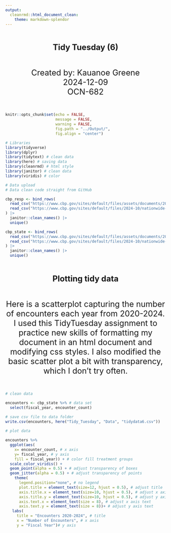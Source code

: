 ```yaml
---
output: 
  cleanrmd::html_document_clean:
    theme: markdown-splendor
---
```


::: {style="text-align: center; font-size: 25px; font-weight: bold; margin-top: 50px; margin-bottom: 50px"}
Tidy Tuesday (6)
:::

::: {style="text-align: center; font-size: 25px; margin-top: 50px; margin-bottom: 50px"}
Created by: Kauanoe Greene\
2024-12-09\
OCN-682
:::

```r
knitr::opts_chunk$set(echo = FALSE, 
                      message = FALSE, 
                      warning = FALSE, 
                      fig.path = "../Output/", 
                      fig.align = "center")
```

```r
# Libraries  
library(tidyverse)
library(dplyr)
library(tidytext) # clean data
library(here) # saving data
library(cleanrmd) # html style
library(janitor) # clean data  
library(viridis) # color  
```

```r

# Data upload
# Data clean code straight from GitHub  

cbp_resp <- bind_rows(
  read_csv("https://www.cbp.gov/sites/default/files/assets/documents/2023-Nov/nationwide-encounters-fy20-fy23-aor.csv"),
  read_csv("https://www.cbp.gov/sites/default/files/2024-10/nationwide-encounters-fy21-fy24-aor.csv")
) |>
  janitor::clean_names() |>
  unique()

cbp_state <- bind_rows(
  read_csv("https://www.cbp.gov/sites/default/files/assets/documents/2023-Nov/nationwide-encounters-fy20-fy23-state.csv"),
  read_csv("https://www.cbp.gov/sites/default/files/2024-10/nationwide-encounters-fy21-fy24-state.csv")
) |>
  janitor::clean_names() |>
  unique()
```
::: {style="text-align: center; font-size: 25px; font-weight: bold; margin-top: 50px; margin-bottom: 50px"}
Plotting tidy data
:::

::: {style="text-align: center; font-size: 25px; margin-top: 50px; margin-bottom: 50px"}
Here is a scatterplot capturing the number of encounters each year from 2020-2024. I used this TidyTuesday assignment to practice new skills of formatting my document in an html document and modifying css styles. I also modified the basic scatter plot a bit with transparency, which I don't try often.  
:::

```r

# clean data  

encounters <- cbp_state %>% # data set
  select(fiscal_year, encounter_count)

# save csv file to data folder
write.csv(encounters, here("Tidy_Tuesday", "Data", "tidydata6.csv"))
  
# plot data  

encounters %>% 
  ggplot(aes(
    x= encounter_count, # x axis  
    y= fiscal_year, # y axis  
    fill = fiscal_year)) + # color fill treatment groups  
  scale_color_viridis() +
  geom_point(alpha = 0.5) + # adjust transparency of boxes
  geom_jitter(alpha = 0.5) + # adjust transparency of points  
    theme(
      legend.position="none", # no legend  
      plot.title = element_text(size=12, hjust = 0.5), # adjust title 
      axis.title.x = element_text(size=10, hjust = 0.5), # adjust x axis text  
      axis.title.y = element_text(size=10, hjust = 0.5), # adjust y axis text  
      axis.text.x = element_text(size = 8), # adjust x axis text
      axis.text.y = element_text(size = 8))+ # adjust y axis text
   labs(
     title = "Encounters 2020-2024", # title  
     x = "Number of Encounters", # x axis  
     y = "Fiscal Year")# y axis  
  
```


